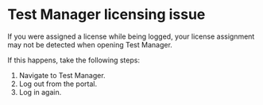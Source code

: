 ﻿# Test Manager licensing issue

If you were assigned a license while being logged, your license assignment may not be detected when opening Test Manager.

If this happens, take the following steps:

1. Navigate to Test Manager.
2. Log out from the portal.
3. Log in again.
